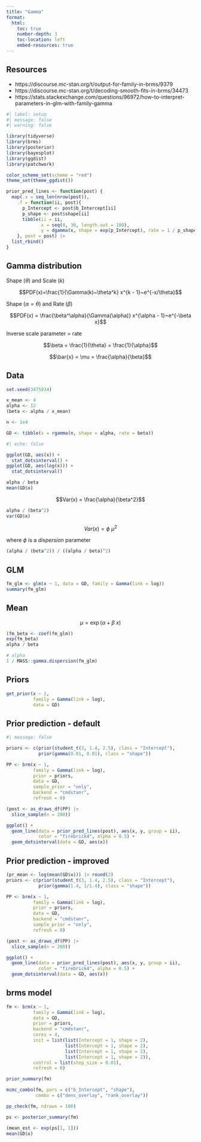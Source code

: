 ```yaml
---
title: "Gamma"
format:
  html:
    toc: true
    number-depth: 3
    toc-location: left
    embed-resources: true
---
```


## Resources

- https://discourse.mc-stan.org/t/output-for-family-in-brms/9379
- https://discourse.mc-stan.org/t/decoding-smooth-fits-in-brms/34473
- https://stats.stackexchange.com/questions/96972/how-to-interpret-parameters-in-glm-with-family-gamma

```r
#| label: setup
#| message: false
#| warning: false

library(tidyverse)
library(brms)
library(posterior)
library(bayesplot)
library(ggdist)
library(patchwork)

color_scheme_set(scheme = "red")
theme_set(theme_ggdist())

prior_pred_lines <- function(post) {
  map(.x = seq_len(nrow(post)),
    .f = function(ii, post){
      p_Intercept <- post$b_Intercept[ii]
      p_shape <- post$shape[ii]
      tibble(ii = ii,
             x = seq(0, 30, length.out = 100),
             y = dgamma(x, shape = exp(p_Intercept), rate = 1 / p_shape))
    }, post = post) |> 
  list_rbind()
}

```

## Gamma distribution

Shape ($\theta$) and Scale ($k$)

$$PDF(x)=\frac{1}{\Gamma(k)~\theta^k} x^{k - 1}~e^{-x/\theta}$$



Shape ($\alpha = \theta$) and Rate ($\beta$)

$$PDF(x) = \frac{\beta^\alpha}{\Gamma(\alpha)} x^{\alpha - 1}~e^{-\beta x}$$

Inverse scale parameter = rate

$$\beta = \frac{1}{\theta} = \frac{1}{\alpha}$$

$$\bar{x} = \mu = \frac{\alpha}{\beta}$$


## Data

```r
set.seed(3475934)

x_mean <- 4
alpha <- 12
(beta <- alpha / x_mean)

n <- 1e4

GD <- tibble(x = rgamma(n, shape = alpha, rate = beta))
```

```r
#| echo: false

ggplot(GD, aes(x)) +
  stat_dotsinterval() +
ggplot(GD, aes(log(x))) +
  stat_dotsinterval()
```


```r
alpha / beta
mean(GD$x)
```

$$Var(x) = \frac{\alpha}{\beta^2}$$

```r
alpha / (beta^2)
var(GD$x)
```

$$Var(x) = \phi~\mu^2$$

where $\phi$ is a *dispersion* parameter

```r
(alpha / (beta^2)) / ((alpha / beta)^2)
```


## GLM 

```r
fm_glm <- glm(x ~ 1, data = GD, family = Gamma(link = log))
summary(fm_glm)
```

## Mean

$$\mu = \exp(\alpha + \beta~x)$$

```r
(fm_beta <- coef(fm_glm))
exp(fm_beta)
alpha / beta

# alpha
1 / MASS::gamma.dispersion(fm_glm)
```


## Priors

```r
get_prior(x ~ 1,
          family = Gamma(link = log),
          data = GD)
```


## Prior prediction - default

```r
#| message: false

priors <- c(prior(student_t(3, 1.4, 2.5), class = "Intercept"),
            prior(gamma(0.01, 0.01), class = "shape"))

PP <- brm(x ~ 1,
          family = Gamma(link = log),
          prior = priors,
          data = GD,
          sample_prior = "only",
          backend = "cmdstanr",
          refresh = 0)

(post <- as_draws_df(PP) |> 
  slice_sample(n = 200))

ggplot() +
  geom_line(data = prior_pred_lines(post), aes(x, y, group = ii),
            color = "firebrick4", alpha = 0.5) +
  geom_dotsinterval(data = GD, aes(x))
```


## Prior prediction - improved

```r
(pr_mean <- log(mean(GD$x))) |> round(2)
priors <- c(prior(student_t(3, 1.4, 2.5), class = "Intercept"),
            prior(gamma(1.4, 1/1.4), class = "shape"))

PP <- brm(x ~ 1,
          family = Gamma(link = log),
          prior = priors,
          data = GD,
          backend = "cmdstanr",
          sample_prior = "only",
          refresh = 0)

(post <- as_draws_df(PP) |> 
  slice_sample(n = 200))

ggplot() +
  geom_line(data = prior_pred_lines(post), aes(x, y, group = ii),
            color = "firebrick4", alpha = 0.5) +
  geom_dotsinterval(data = GD, aes(x))
```


## brms model

```r
fm <- brm(x ~ 1,
          family = Gamma(link = log),
          data = GD,
          prior = priors,
          backend = "cmdstanr",
          cores = 4,
          init = list(list(Intercept = 1, shape = 2),
                      list(Intercept = 1, shape = 2),
                      list(Intercept = 1, shape = 2),
                      list(Intercept = 1, shape = 2)),
          control = list(step_size = 0.01),
          refresh = 0)
```

```r
prior_summary(fm)
```

```r
mcmc_combo(fm, pars = c("b_Intercept", "shape"),
           combo = c("dens_overlay", "rank_overlay"))

pp_check(fm, ndraws = 100)
```


```r
ps <- posterior_summary(fm)
```


```r
(mean_est <- exp(ps[1, 1]))
mean(GD$x)
```

